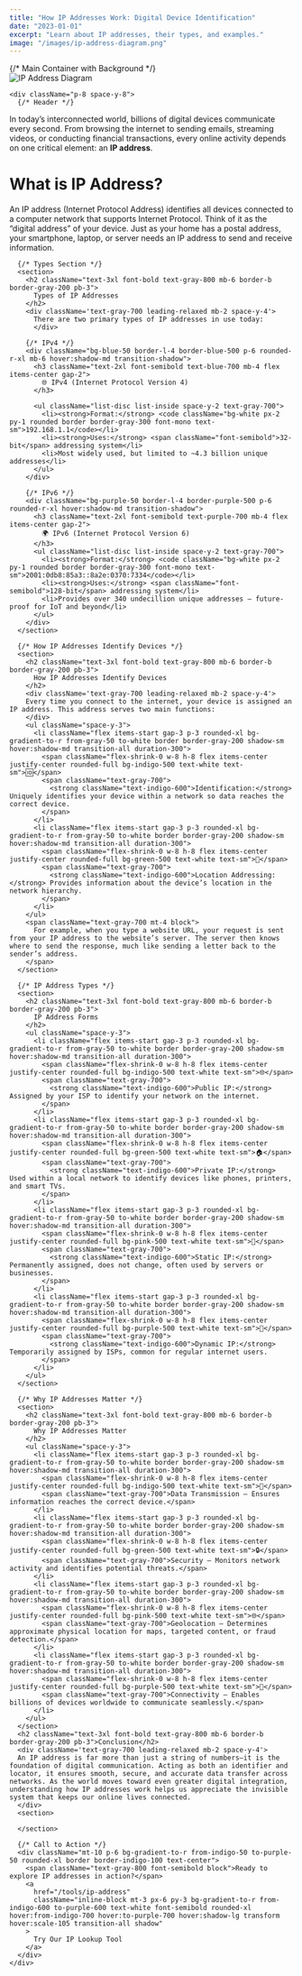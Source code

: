 ```yaml
---
title: "How IP Addresses Work: Digital Device Identification"
date: "2023-01-01"
excerpt: "Learn about IP addresses, their types, and examples."
image: "/images/ip-address-diagram.png"
---
```


<div className="prose prose-lg max-w-none">
  {/* Main Container with Background */}
  <div className="max-w-4xl mx-auto bg-white rounded-2xl border border-gray-200 overflow-hidden">
  <div className="w-full my-8 mt-[0] flex justify-center relative">
  <div className="relative group w-full max-w-3xl rounded-xl overflow-hidden ">
    <div className="absolute inset-0 bg-gradient-to-r from-indigo-100 via-purple-100 to-pink-100 opacity-30 blur-3xl transform scale-110 group-hover:scale-125 transition-transform duration-500"></div>
    <img 
      src="/images/ip-address-diagram.png" 
      alt="IP Address Diagram" 
      className="relative w-full h-auto rounded-xl border border-gray-200 transform hover:scale-105 transition-transform duration-500"
    />
    
  </div>
</div>


    <div className="p-8 space-y-8">
      {/* Header */}
     
  <div className="text-gray-700 leading-relaxed space-y-4">
        In today’s interconnected world, billions of digital devices communicate every second. From browsing the internet to sending emails, streaming videos, or conducting financial transactions, every online activity depends on one critical element: an <strong className="text-indigo-600">IP address</strong>.
  <h1 className="text-3xl font-bold text-gray-900 mb-4">
    What is IP Address?
      </h1>
        An IP address (Internet Protocol Address) identifies all devices connected to a computer network that supports Internet Protocol. Think of it as the “digital address” of your device. Just as your home has a postal address, your smartphone, laptop, or server needs an IP address to send and receive information.
      </div>

      {/* Types Section */}
      <section>
        <h2 className="text-3xl font-bold text-gray-800 mb-6 border-b border-gray-200 pb-3">
          Types of IP Addresses
        </h2>
        <div className='text-gray-700 leading-relaxed mb-2 space-y-4'>
          There are two primary types of IP addresses in use today:
          </div>

        {/* IPv4 */}
        <div className="bg-blue-50 border-l-4 border-blue-500 p-6 rounded-r-xl mb-6 hover:shadow-md transition-shadow">
          <h3 className="text-2xl font-semibold text-blue-700 mb-4 flex items-center gap-2">
            🌐 IPv4 (Internet Protocol Version 4)
          </h3>
          
          <ul className="list-disc list-inside space-y-2 text-gray-700">
            <li><strong>Format:</strong> <code className="bg-white px-2 py-1 rounded border border-gray-300 font-mono text-sm">192.168.1.1</code></li>
            <li><strong>Uses:</strong> <span className="font-semibold">32-bit</span> addressing system</li>
            <li>Most widely used, but limited to ~4.3 billion unique addresses</li>
          </ul>
        </div>

        {/* IPv6 */}
        <div className="bg-purple-50 border-l-4 border-purple-500 p-6 rounded-r-xl hover:shadow-md transition-shadow">
          <h3 className="text-2xl font-semibold text-purple-700 mb-4 flex items-center gap-2">
            🌍 IPv6 (Internet Protocol Version 6)
          </h3>
          <ul className="list-disc list-inside space-y-2 text-gray-700">
            <li><strong>Format:</strong> <code className="bg-white px-2 py-1 rounded border border-gray-300 font-mono text-sm">2001:0db8:85a3::8a2e:0370:7334</code></li>
            <li><strong>Uses:</strong> <span className="font-semibold">128-bit</span> addressing system</li>
            <li>Provides over 340 undecillion unique addresses — future-proof for IoT and beyond</li>
          </ul>
        </div>
      </section>

      {/* How IP Addresses Identify Devices */}
      <section>
        <h2 className="text-3xl font-bold text-gray-800 mb-6 border-b border-gray-200 pb-3">
          How IP Addresses Identify Devices
        </h2>
        <div className='text-gray-700 leading-relaxed mb-2 space-y-4'>
        Every time you connect to the internet, your device is assigned an IP address. This address serves two main functions:
        </div>
        <ul className="space-y-3">
          <li className="flex items-start gap-3 p-3 rounded-xl bg-gradient-to-r from-gray-50 to-white border border-gray-200 shadow-sm hover:shadow-md transition-all duration-300">
            <span className="flex-shrink-0 w-8 h-8 flex items-center justify-center rounded-full bg-indigo-500 text-white text-sm">🆔</span>
            <span className="text-gray-700">
              <strong className="text-indigo-600">Identification:</strong> Uniquely identifies your device within a network so data reaches the correct device.
            </span>
          </li>
          <li className="flex items-start gap-3 p-3 rounded-xl bg-gradient-to-r from-gray-50 to-white border border-gray-200 shadow-sm hover:shadow-md transition-all duration-300">
            <span className="flex-shrink-0 w-8 h-8 flex items-center justify-center rounded-full bg-green-500 text-white text-sm">📍</span>
            <span className="text-gray-700">
              <strong className="text-indigo-600">Location Addressing:</strong> Provides information about the device’s location in the network hierarchy.
            </span>
          </li>
        </ul>
        <span className="text-gray-700 mt-4 block">
          For example, when you type a website URL, your request is sent from your IP address to the website’s server. The server then knows where to send the response, much like sending a letter back to the sender’s address.
        </span>
      </section>

      {/* IP Address Types */}
      <section>
        <h2 className="text-3xl font-bold text-gray-800 mb-6 border-b border-gray-200 pb-3">
          IP Address Forms
        </h2>
        <ul className="space-y-3">
          <li className="flex items-start gap-3 p-3 rounded-xl bg-gradient-to-r from-gray-50 to-white border border-gray-200 shadow-sm hover:shadow-md transition-all duration-300">
            <span className="flex-shrink-0 w-8 h-8 flex items-center justify-center rounded-full bg-indigo-500 text-white text-sm">🌐</span>
            <span className="text-gray-700">
              <strong className="text-indigo-600">Public IP:</strong> Assigned by your ISP to identify your network on the internet.
            </span>
          </li>
          <li className="flex items-start gap-3 p-3 rounded-xl bg-gradient-to-r from-gray-50 to-white border border-gray-200 shadow-sm hover:shadow-md transition-all duration-300">
            <span className="flex-shrink-0 w-8 h-8 flex items-center justify-center rounded-full bg-green-500 text-white text-sm">🏠</span>
            <span className="text-gray-700">
              <strong className="text-indigo-600">Private IP:</strong> Used within a local network to identify devices like phones, printers, and smart TVs.
            </span>
          </li>
          <li className="flex items-start gap-3 p-3 rounded-xl bg-gradient-to-r from-gray-50 to-white border border-gray-200 shadow-sm hover:shadow-md transition-all duration-300">
            <span className="flex-shrink-0 w-8 h-8 flex items-center justify-center rounded-full bg-pink-500 text-white text-sm">📌</span>
            <span className="text-gray-700">
              <strong className="text-indigo-600">Static IP:</strong> Permanently assigned, does not change, often used by servers or businesses.
            </span>
          </li>
          <li className="flex items-start gap-3 p-3 rounded-xl bg-gradient-to-r from-gray-50 to-white border border-gray-200 shadow-sm hover:shadow-md transition-all duration-300">
            <span className="flex-shrink-0 w-8 h-8 flex items-center justify-center rounded-full bg-purple-500 text-white text-sm">🔄</span>
            <span className="text-gray-700">
              <strong className="text-indigo-600">Dynamic IP:</strong> Temporarily assigned by ISPs, common for regular internet users.
            </span>
          </li>
        </ul>
      </section>

      {/* Why IP Addresses Matter */}
      <section>
        <h2 className="text-3xl font-bold text-gray-800 mb-6 border-b border-gray-200 pb-3">
          Why IP Addresses Matter
        </h2>
        <ul className="space-y-3">
          <li className="flex items-start gap-3 p-3 rounded-xl bg-gradient-to-r from-gray-50 to-white border border-gray-200 shadow-sm hover:shadow-md transition-all duration-300">
            <span className="flex-shrink-0 w-8 h-8 flex items-center justify-center rounded-full bg-indigo-500 text-white text-sm">💾</span>
            <span className="text-gray-700">Data Transmission – Ensures information reaches the correct device.</span>
          </li>
          <li className="flex items-start gap-3 p-3 rounded-xl bg-gradient-to-r from-gray-50 to-white border border-gray-200 shadow-sm hover:shadow-md transition-all duration-300">
            <span className="flex-shrink-0 w-8 h-8 flex items-center justify-center rounded-full bg-green-500 text-white text-sm">🔒</span>
            <span className="text-gray-700">Security – Monitors network activity and identifies potential threats.</span>
          </li>
          <li className="flex items-start gap-3 p-3 rounded-xl bg-gradient-to-r from-gray-50 to-white border border-gray-200 shadow-sm hover:shadow-md transition-all duration-300">
            <span className="flex-shrink-0 w-8 h-8 flex items-center justify-center rounded-full bg-pink-500 text-white text-sm">🌐</span>
            <span className="text-gray-700">Geolocation – Determines approximate physical location for maps, targeted content, or fraud detection.</span>
          </li>
          <li className="flex items-start gap-3 p-3 rounded-xl bg-gradient-to-r from-gray-50 to-white border border-gray-200 shadow-sm hover:shadow-md transition-all duration-300">
            <span className="flex-shrink-0 w-8 h-8 flex items-center justify-center rounded-full bg-purple-500 text-white text-sm">🔗</span>
            <span className="text-gray-700">Connectivity – Enables billions of devices worldwide to communicate seamlessly.</span>
          </li>
        </ul>
      </section>
      <h2 className="text-3xl font-bold text-gray-800 mb-6 border-b border-gray-200 pb-3">Conclusion</h2>
      <div className='text-gray-700 leading-relaxed mb-2 space-y-4'>
      An IP address is far more than just a string of numbers—it is the foundation of digital communication. Acting as both an identifier and locator, it ensures smooth, secure, and accurate data transfer across networks. As the world moves toward even greater digital integration, understanding how IP addresses work helps us appreciate the invisible system that keeps our online lives connected.
      </div>
      <section>

      </section>

      {/* Call to Action */}
      <div className="mt-10 p-6 bg-gradient-to-r from-indigo-50 to-purple-50 rounded-xl border border-indigo-100 text-center">
        <span className="text-gray-800 font-semibold block">Ready to explore IP addresses in action?</span>
        <a 
          href="/tools/ip-address" 
          className="inline-block mt-3 px-6 py-3 bg-gradient-to-r from-indigo-600 to-purple-600 text-white font-semibold rounded-xl hover:from-indigo-700 hover:to-purple-700 hover:shadow-lg transform hover:scale-105 transition-all shadow"
        >
          Try Our IP Lookup Tool
        </a>
      </div>
    </div>
  </div>
</div>
